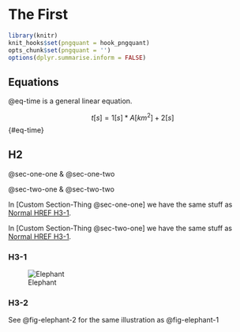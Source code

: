 # The First

```r
library(knitr)
knit_hooks$set(pngquant = hook_pngquant)
opts_chunk$set(pngquant = '')
options(dplyr.summarise.inform = FALSE)
```


## Equations

@eq-time is a general linear equation.

$$
t[s] = 1[s]*A[km^2]+2[s]
$$ {#eq-time}

## H2

@sec-one-one & @sec-one-two 

@sec-two-one & @sec-two-two

In [Custom Section-Thing @sec-one-one] we have the same stuff as [Normal HREF H3-1](#sec-one-one).

In [Custom Section-Thing @sec-two-one] we have the same stuff as [Normal HREF H3-1](#sec-two-one).

### H3-1 {#sec-one-one}

![Elephant](../resources/elephant.png){#fig-elephant-1}

### H3-2 {#sec-one-two}

See @fig-elephant-2 for the same illustration as @fig-elephant-1

